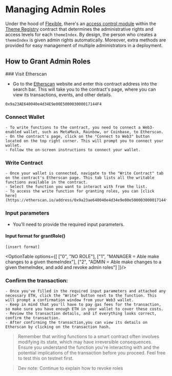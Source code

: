 
# Managing Admin Roles 

Under the hood of [Flexible](https://flexible.vercel.app), there's an [access control module](https://github.com/public-assembly/onchain/tree/master/remote-access-control) within the [Theme Registry](https://etherscan.io/address/0x9a23AE640040e4d34E9e00E500003000017144F4) contract that determines the administrative rights and access levels for each `themeIndex`. By design, the person who creates a `themeIndex` is given admin rights automatically. Moreover, extra methods are provided for easy management of multiple administrators in a deployment.

## How to Grant Admin Roles 

<Steps>
### Visit Etherscan

- Go to the [Etherscan](https://etherscan.io/) website and enter this contract address into the search bar. This will take you to the contract's page, where you can view its transactions, events, and other details.

```solidity copy
0x9a23AE640040e4d34E9e00E500003000017144F4
```

### Connect Wallet
    - To write functions to the contract, you need to connect a Web3-enabled wallet, such as MetaMask, Rainbow, or Coinbase, to Etherscan. 
    - On the contract's page, click on the "Connect to Web3" button located on the top right corner. This will prompt you to connect your wallet. 
    - Follow the on-screen instructions to connect your wallet.

### Write Contract
    - Once your wallet is connected, navigate to the "Write Contract" tab on the contract's Etherscan page. This tab lists all the writable functions available in the contract.
    - Select the function you want to interact with from the list. 
    - To access the write function for granting roles, you can [click here](https://etherscan.io/address/0x9a23ae640040e4d34e9e00e500003000017144f4#writeContract#F1)

### Input parameters

- You'll need to provide the required input parameters.

#### Input format for grantRole()

```solidity copy 
[insert format]
```

<OptionTable options={[
    ["0", "NO ROLE"],
    ["1", "MANAGER = Able make changes to a given themeIndex"],
    ["2", "ADMIN = Able make changes to a given themeIndex, and add and revoke admin roles"]
    ]}/>

### Confirm the transaction:
    - Once you've filled in the required input parameters and attached any necessary ETH, click the "Write" button next to the function. This will prompt a confirmation window from your Web3 wallet. 
    - Keep in mind that you'll have to pay gas fees for the transaction, so make sure you have enough ETH in your wallet to cover these costs.
    - Review the transaction details, and if everything looks correct, confirm the transaction.
    - After confirming the transaction,you can view its details on Etherscan by clicking on the transaction hash.
    
> Remember that writing functions to a smart contract often involves modifying its state, which may have irreversible consequences. Ensure you understand the function you're interacting with and the potential implications of the transaction before you proceed. Feel free to test this on testnet first. 
</Steps>


> Dev note: Continue to explain how to revoke roles